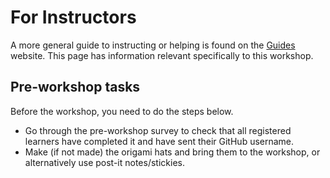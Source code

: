 # For Instructors

A more general guide to instructing or helping is found on the
[Guides](https://guides.rostools.org/) website. This page has
information relevant specifically to this workshop.

## Pre-workshop tasks

Before the workshop, you need to do the steps below.

-   Go through the pre-workshop survey to check that all registered
    learners have completed it and have sent their GitHub username.
-   Make (if not made) the origami hats and bring them to the workshop,
    or alternatively use post-it notes/stickies.
